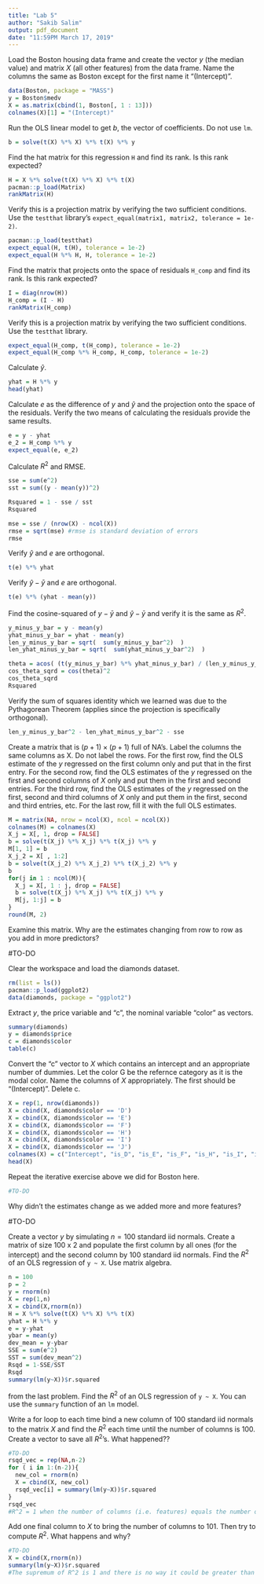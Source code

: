 ---
title: "Lab 5"
author: "Sakib Salim"
output: pdf_document
date: "11:59PM March 17, 2019"
---

Load the Boston housing data frame and create the vector $y$ (the median value) and matrix $X$ (all other features) from the data frame. Name the columns the same as Boston except for the first name it "(Intercept)".

```{r}
data(Boston, package = "MASS")
y = Boston$medv
X = as.matrix(cbind(1, Boston[, 1 : 13]))
colnames(X)[1] = "(Intercept)"
```

Run the OLS linear model to get $b$, the vector of coefficients. Do not use `lm`.

```{r}
b = solve(t(X) %*% X) %*% t(X) %*% y
```

Find the hat matrix for this regression `H` and find its rank. Is this rank expected?

```{r}
H = X %*% solve(t(X) %*% X) %*% t(X)
pacman::p_load(Matrix)
rankMatrix(H)
```

Verify this is a projection matrix by verifying the two sufficient conditions. Use the `testthat` library's `expect_equal(matrix1, matrix2, tolerance = 1e-2)`.

```{r}
pacman::p_load(testthat)
expect_equal(H, t(H), tolerance = 1e-2)
expect_equal(H %*% H, H, tolerance = 1e-2)
```

Find the matrix that projects onto the space of residuals `H_comp` and find its rank. Is this rank expected?

```{r}
I = diag(nrow(H))
H_comp = (I - H)
rankMatrix(H_comp)
```

Verify this is a projection matrix by verifying the two sufficient conditions. Use the `testthat` library.

```{r}
expect_equal(H_comp, t(H_comp), tolerance = 1e-2)
expect_equal(H_comp %*% H_comp, H_comp, tolerance = 1e-2)
```

Calculate $\hat{y}$.

```{r}
yhat = H %*% y
head(yhat)
```

Calculate $e$ as the difference of $y$ and $\hat{y}$ and the projection onto the space of the residuals. Verify the two means of calculating the residuals provide the same results.

```{r}
e = y - yhat
e_2 = H_comp %*% y
expect_equal(e, e_2)
```

Calculate $R^2$ and RMSE.

```{r}
sse = sum(e^2)
sst = sum((y - mean(y))^2)

Rsquared = 1 - sse / sst
Rsquared

mse = sse / (nrow(X) - ncol(X))
rmse = sqrt(mse) #rmse is standard deviation of errors
rmse
```

Verify $\hat{y}$ and $e$ are orthogonal.

```{r}
t(e) %*% yhat
```

Verify $\hat{y} - \bar{y}$ and $e$ are orthogonal.

```{r}
t(e) %*% (yhat - mean(y))
```

Find the cosine-squared of $y - \bar{y}$ and $\hat{y} - \bar{y}$ and verify it is the same as $R^2$.

```{r}
y_minus_y_bar = y - mean(y)
yhat_minus_y_bar = yhat - mean(y)
len_y_minus_y_bar = sqrt(  sum(y_minus_y_bar^2)  )
len_yhat_minus_y_bar = sqrt(  sum(yhat_minus_y_bar^2)  )

theta = acos( (t(y_minus_y_bar) %*% yhat_minus_y_bar) / (len_y_minus_y_bar * len_yhat_minus_y_bar) )
cos_theta_sqrd = cos(theta)^2
cos_theta_sqrd
Rsquared
```

Verify the sum of squares identity which we learned was due to the Pythagorean Theorem (applies since the projection is specifically orthogonal).

```{r}
len_y_minus_y_bar^2 - len_yhat_minus_y_bar^2 - sse
```

Create a matrix that is $(p + 1) \times (p + 1)$ full of NA's. Label the columns the same columns as X. Do not label the rows. For the first row, find the OLS estimate of the $y$ regressed on the first column only and put that in the first entry. For the second row, find the OLS estimates of the $y$ regressed on the first and second columns of $X$ only and put them in the first and second entries. For the third row, find the OLS estimates of the $y$ regressed on the first, second and third columns of $X$ only and put them in the first, second and third entries, etc. For the last row, fill it with the full OLS estimates.

```{r}
M = matrix(NA, nrow = ncol(X), ncol = ncol(X))
colnames(M) = colnames(X)
X_j = X[, 1, drop = FALSE]
b = solve(t(X_j) %*% X_j) %*% t(X_j) %*% y
M[1, 1] = b
X_j_2 = X[ , 1:2]
b = solve(t(X_j_2) %*% X_j_2) %*% t(X_j_2) %*% y
b
for(j in 1 : ncol(M)){
  X_j = X[, 1 : j, drop = FALSE]
  b = solve(t(X_j) %*% X_j) %*% t(X_j) %*% y
  M[j, 1:j] = b
}
round(M, 2)
```

Examine this matrix. Why are the estimates changing from row to row as you add in more predictors?

#TO-DO

Clear the workspace and load the diamonds dataset.

```{r}
rm(list = ls())
pacman::p_load(ggplot2)
data(diamonds, package = "ggplot2")
```

Extract $y$, the price variable and "c", the nominal variable "color" as vectors.

```{r}
summary(diamonds)
y = diamonds$price
c = diamonds$color
table(c)
```

Convert the "c" vector to $X$ which contains an intercept and an appropriate number of dummies. Let the color G be the refernce category as it is the modal color. Name the columns of $X$ appropriately. The first should be "(Intercept)". Delete c.

```{r}
X = rep(1, nrow(diamonds))
X = cbind(X, diamonds$color == 'D')
X = cbind(X, diamonds$color == 'E')
X = cbind(X, diamonds$color == 'F')
X = cbind(X, diamonds$color == 'H')
X = cbind(X, diamonds$color == 'I')
X = cbind(X, diamonds$color == 'J')
colnames(X) = c("Intercept", "is_D", "is_E", "is_F", "is_H", "is_I", "is_J")
head(X)
```

Repeat the iterative exercise above we did for Boston here.

```{r}
#TO-DO
```

Why didn't the estimates change as we added more and more features?

#TO-DO

Create a vector $y$ by simulating $n = 100$ standard iid normals. Create a matrix of size 100 x 2 and populate the first column by all ones (for the intercept) and the second column by 100 standard iid normals. Find the $R^2$ of an OLS regression of `y ~ X`. Use matrix algebra.

```{r}
n = 100
p = 2
y = rnorm(n)
X = rep(1,n)
X = cbind(X,rnorm(n))
H = X %*% solve(t(X) %*% X) %*% t(X)
yhat = H %*% y
e = y-yhat
ybar = mean(y)
dev_mean = y-ybar
SSE = sum(e^2)
SST = sum(dev_mean^2)
Rsqd = 1-SSE/SST
Rsqd
summary(lm(y~X))$r.squared
```

 from the last problem. Find the $R^2$ of an OLS regression of `y ~ X`. You can use the `summary` function of an `lm` model.

Write a for loop to each time bind a new column of 100 standard iid normals to the matrix $X$ and find the $R^2$ each time until the number of columns is 100. Create a vector to save all $R^2$'s. What happened??


```{r}
#TO-DO
rsqd_vec = rep(NA,n-2)
for ( i in 1:(n-2)){
  new_col = rnorm(n)
  X = cbind(X, new_col)
  rsqd_vec[i] = summary(lm(y~X))$r.squared
}
rsqd_vec
#R^2 = 1 when the number of columns (i.e. features) equals the number of observations
```

Add one final column to $X$ to bring the number of columns to 101. Then try to compute $R^2$. What happens and why?

```{r}
#TO-DO
X = cbind(X,rnorm(n))
summary(lm(y~X))$r.squared
#The supremum of R^2 is 1 and there is no way it could be greater than 1 since SSE/SST > 0.  
```

